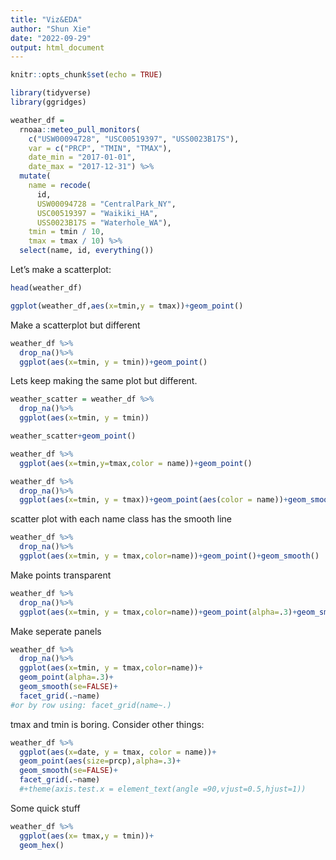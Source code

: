 ```yaml
---
title: "Viz&EDA"
author: "Shun Xie"
date: "2022-09-29"
output: html_document
---
```


```r
knitr::opts_chunk$set(echo = TRUE)
```

```r
library(tidyverse)
library(ggridges)
```


```r
weather_df = 
  rnoaa::meteo_pull_monitors(
    c("USW00094728", "USC00519397", "USS0023B17S"),
    var = c("PRCP", "TMIN", "TMAX"), 
    date_min = "2017-01-01",
    date_max = "2017-12-31") %>%
  mutate(
    name = recode(
      id, 
      USW00094728 = "CentralPark_NY", 
      USC00519397 = "Waikiki_HA",
      USS0023B17S = "Waterhole_WA"),
    tmin = tmin / 10,
    tmax = tmax / 10) %>%
  select(name, id, everything())
```

Let's make a scatterplot:
```r
head(weather_df)

ggplot(weather_df,aes(x=tmin,y = tmax))+geom_point()
```

Make a scatterplot but different
```r
weather_df %>%
  drop_na()%>%
  ggplot(aes(x=tmin, y = tmin))+geom_point()
```

Lets keep making the same plot but different. 

```r
weather_scatter = weather_df %>%
  drop_na()%>%
  ggplot(aes(x=tmin, y = tmin))

weather_scatter+geom_point()
```

```r
weather_df %>%
  ggplot(aes(x=tmin,y=tmax,color = name))+geom_point()
```

```r
weather_df %>%
  drop_na()%>%
  ggplot(aes(x=tmin, y = tmax))+geom_point(aes(color = name))+geom_smooth()
```

scatter plot with each name class has the smooth line
```r
weather_df %>%
  drop_na()%>%
  ggplot(aes(x=tmin, y = tmax,color=name))+geom_point()+geom_smooth()
```


Make points transparent
```r
weather_df %>%
  drop_na()%>%
  ggplot(aes(x=tmin, y = tmax,color=name))+geom_point(alpha=.3)+geom_smooth()
```

Make seperate panels
```r
weather_df %>%
  drop_na()%>%
  ggplot(aes(x=tmin, y = tmax,color=name))+
  geom_point(alpha=.3)+
  geom_smooth(se=FALSE)+
  facet_grid(.~name)
#or by row using: facet_grid(name~.)
```

tmax and tmin is boring. Consider other things:

```r
weather_df %>%
  ggplot(aes(x=date, y = tmax, color = name))+
  geom_point(aes(size=prcp),alpha=.3)+
  geom_smooth(se=FALSE)+
  facet_grid(.~name)
  #+theme(axis.test.x = element_text(angle =90,vjust=0.5,hjust=1))
```
Some quick stuff
```r

weather_df %>%
  ggplot(aes(x= tmax,y = tmin))+
  geom_hex()
```







